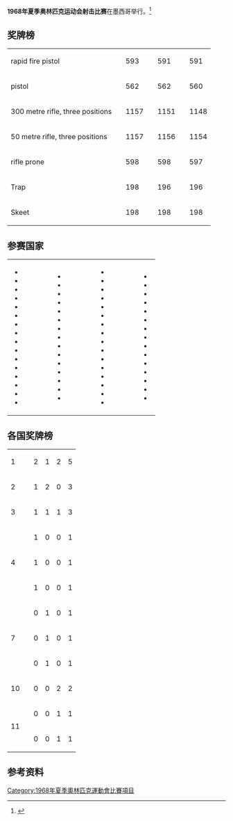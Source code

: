 '''1968年夏季奥林匹克运动会射击比赛'''在墨西哥举行。<ref name="sports-reference">{{cite web |url=http://www.sports-reference.com/olympics/summer/1968/SHO/ |title=Shooting at the 1968 Mexico City Summer Games |accessdate=21 May 2015 |work=Sports Reference |archive-url=https://web.archive.org/web/20160120053451/http://www.sports-reference.com/olympics/summer/1968/SHO/ |archive-date=2016-01-20 |dead-url=yes }}</ref>

==奖牌榜==
{| {{MedalistTable|type=Event|columns=2}}
|-
| rapid fire pistol<br />{{DetailsLink|Shooting at the 1968 Summer Olympics – Mixed 25 metre rapid fire pistol}}
| {{FlagIOCmedalist|[[约瑟夫·扎彭兹基|约瑟夫·扎彭兹基]]|POL|1968年夏季}} || 593
| {{FlagIOCmedalist|[[马塞尔·罗什卡|马塞尔·罗什卡]]|ROU|1968年夏季}} || 591
| {{FlagIOCmedalist|[[Renart_Suleymanov|Renart Suleymanov]]|URS|1968年夏季}} || 591
|-
| pistol<br />{{DetailsLink|Shooting at the 1968 Summer Olympics – Mixed 50 metre pistol}}
| {{FlagIOCmedalist|[[Grigory_Kosykh|Grigory Kosykh]]|URS|1968年夏季}} || 562
| {{FlagIOCmedalist|[[海因茨·默特尔|海因茨·默特尔]]|FRG|1968年夏季}} || 562
| {{FlagIOCmedalist|[[哈拉尔德·福尔马尔|哈拉尔德·福尔马尔]]|GDR|1968年夏季}} || 560
|-
| 300 metre rifle, three positions<br />{{DetailsLink|Shooting at the 1968 Summer Olympics – Mixed 300 metre free rifle, three positions}}
| {{FlagIOCmedalist|[[Gary_Anderson_(sport_shooter)|Gary Anderson]]|USA|1968年夏季}} || 1157
| {{FlagIOCmedalist|[[Valentin_Kornev|Valentin Kornev]]|URS|1968年夏季}} || 1151
| {{FlagIOCmedalist|[[Kurt_Müller_(sport_shooter)|Kurt Müller]]|SUI|1968年夏季}} || 1148
|-
| 50 metre rifle, three positions<br />{{DetailsLink|Shooting at the 1968 Summer Olympics – Mixed 50 metre rifle three positions}}
| {{FlagIOCmedalist|[[比尔德·克林纳|比尔德·克林纳]]|FRG|1968年夏季}} || 1157
| {{FlagIOCmedalist|[[约翰·赖特|约翰·赖特]]|USA|1968年夏季}} || 1156
| {{FlagIOCmedalist|[[Vitali_Parkhimovitch|Vitali Parkhimovitch]]|URS|1968年夏季}} || 1154
|-
| rifle prone <br />{{DetailsLink|Shooting at the 1968 Summer Olympics – Mixed 50 metre rifle, prone}}
| {{FlagIOCmedalist|[[Jan_Kůrka|Jan Kůrka]]|TCH|1968年夏季}} || 598
| {{FlagIOCmedalist|[[豪迈尔·拉斯洛|豪迈尔·拉斯洛]]|HUN|1968年夏季}} || 598
| {{FlagIOCmedalist|[[Ian_Ballinger|Ian Ballinger]]|NZL|1968年夏季}} || 597
|-
| Trap<br />{{DetailsLink|Shooting at the 1968 Summer Olympics – Mixed trap}}
| {{FlagIOCmedalist|[[鲍勃·布雷思韦特|鲍勃·布雷思韦特]]|GBR|1968年夏季}} || 198
| {{FlagIOCmedalist|[[Thomas_Garrigus|Thomas Garrigus]]|USA|1968年夏季}} || 196
| {{FlagIOCmedalist|[[库尔特·切卡拉|库尔特·切卡拉]]|GDR|1968年夏季}} || 196
|-
| Skeet<br />{{DetailsLink|Shooting at the 1968 Summer Olympics – Mixed skeet}}
| {{FlagIOCmedalist|[[Yevgeni_Petrov_(sport_shooter)|Yevgeni Petrov]]|URS|1968年夏季}} || 198
| {{FlagIOCmedalist|[[罗马诺·加拉尼亚尼|罗马诺·加拉尼亚尼]]|ITA|1968年夏季}} || 198
| {{FlagIOCmedalist|[[康拉德·维恩希尔|康拉德·维恩希尔]]|FRG|1968年夏季}} || 198
|}

==参赛国家==
{|
|
* {{flagIOC|ARG|1968年夏季|4}}
* {{flagIOC|AUS|1968年夏季|3}}
* {{flagIOC|AUT|1968年夏季|5}}
* {{flagIOC|BAR|1968年夏季|1}}
* {{flagIOC|BEL|1968年夏季|3}}
* {{flagIOC|BIZ|1968年夏季|2}}
* {{flagIOC|BOL|1968年夏季|2}}
* {{flagIOC|BRA|1968年夏季|2}}
* {{flagIOC|BUL|1968年夏季|6}}
* {{flagIOC|CAN|1968年夏季|10}}
* {{flagIOC|CHI|1968年夏季|4}}
* {{flagIOC|TPE|1968年夏季|8}}
* {{flagIOC|CRC|1968年夏季|5}}
* {{flagIOC|CUB|1968年夏季|8}}
* {{flagIOC|TCH|1968年夏季|8}}
* {{flagIOC|DEN|1968年夏季|6}}
|width=40|
|valign=top|
* {{flagIOC|DOM|1968年夏季|3}}
* {{flagIOC|GDR|1968年夏季|9}}
* {{flagIOC|ESA|1968年夏季|8}}
* {{flagIOC|EGY|1968年夏季|2}}
* {{flagIOC|FIN|1968年夏季|9}}
* {{flagIOC|FRA|1968年夏季|8}}
* {{flagIOC|GBR|1968年夏季|10}}
* {{flagIOC|GRE|1968年夏季|7}}
* {{flagIOC|GUA|1968年夏季|9}}
* {{flagIOC|HKG|1968年夏季|3}}
* {{flagIOC|HUN|1968年夏季|6}}
* {{flagIOC|IND|1968年夏季|2}}
* {{flagIOC|IRL|1968年夏季|3}}
* {{flagIOC|ISR|1968年夏季|4}}
* {{flagIOC|ITA|1968年夏季|7}}
|width=40|
|valign=top|
* {{flagIOC|JPN|1968年夏季|6}}
* {{flagIOC|KEN|1968年夏季|3}}
* {{flagIOC|LIB|1968年夏季|3}}
* {{flagIOC|LUX|1968年夏季|1}}
* {{flagIOC|MLT|1968年夏季|1}}
* {{flagIOC|MEX|1968年夏季|11}}
* {{flagIOC|MON|1968年夏季|2}}
* {{flagIOC|MGL|1968年夏季|3}}
* {{flagIOC|NZL|1968年夏季|2}}
* {{flagIOC|NOR|1968年夏季|4}}
* {{flagIOC|PER|1968年夏季|5}}
* {{flagIOC|PHI|1968年夏季|8}}
* {{flagIOC|POL|1968年夏季|11}}
* {{flagIOC|PUR|1968年夏季|9}}
* {{flagIOC|ROU|1968年夏季|12}}
* {{flagIOC|SMR|1968年夏季|2}}
|width=40|
|valign=top|
* {{flagIOC|SIN|1968年夏季|1}}
* {{flagIOC|KOR|1968年夏季|2}}
* {{flagIOC|VNM|1968年夏季|3}}
* {{flagIOC|URS|1968年夏季|12}}
* {{flagIOC|ESP|1968年夏季|12}}
* {{flagIOC|SWE|1968年夏季|9}}
* {{flagIOC|SUI|1968年夏季|10}}
* {{flagIOC|THA|1968年夏季|11}}
* {{flagIOC|TTO|1968年夏季|2}}
* {{flagIOC|TUR|1968年夏季|3}}
* {{flagIOC|USA|1968年夏季|12}}
* {{flagIOC|URU|1968年夏季|3}}
* {{flagIOC|VEN|1968年夏季|5}}
* {{flagIOC|FRG|1968年夏季|12}}
* {{flagIOC|YUG|1968年夏季|4}}
|}

==各国奖牌榜==
{| {{RankedMedalTable}}
|-
| 1 ||align=left| {{FlagIOC|URS|1968年夏季}}
| 2 || 1 || 2 || 5
|-
| 2 ||align=left| {{FlagIOC|USA|1968年夏季}}
| 1 || 2 || 0 || 3
|-
| 3 ||align=left| {{FlagIOC|FRG|1968年夏季}}
| 1 || 1 || 1 || 3
|-
|rowspan=3 | 4
|align=left| {{FlagIOC|TCH|1968年夏季}}
| 1 || 0 || 0 || 1
|-
|align=left| {{FlagIOC|GBR|1968年夏季}}
| 1 || 0 || 0 || 1
|-
|align=left| {{FlagIOC|POL|1968年夏季}}
| 1 || 0 || 0 || 1
|-
|rowspan=3 | 7
|align=left| {{FlagIOC|HUN|1968年夏季}}
| 0 || 1 || 0 || 1
|-
|align=left| {{FlagIOC|ITA|1968年夏季}}
| 0 || 1 || 0 || 1
|-
|align=left| {{FlagIOC|ROU|1968年夏季}}
| 0 || 1 || 0 || 1
|-
| 10 ||align=left| {{FlagIOC|GDR|1968年夏季}}
| 0 || 0 || 2 || 2
|-
|rowspan=2 | 11
|align=left| {{FlagIOC|NZL|1968年夏季}}
| 0 || 0 || 1 || 1
|-
|align=left| {{FlagIOC|SUI|1968年夏季}}
| 0 || 0 || 1 || 1
|}

==参考资料==
{{Reflist}}

{{奥林匹克运动会射击比赛}}

[[Category:1968年夏季奧林匹克運動會比賽項目|Category:1968年夏季奧林匹克運動會比賽項目]]